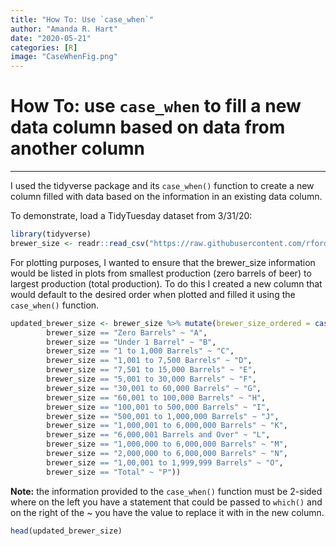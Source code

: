 ```yaml
---
title: "How To: Use `case_when`"
author: "Amanda R. Hart"
date: "2020-05-21"
categories: [R]
image: "CaseWhenFig.png"
---
```


# How To: use `case_when` to fill a new data column based on data from another column

------------------------------------------------------------------------

I used the tidyverse package and its `case_when()` function to create a new column filled with data based on the information in an existing data column.

To demonstrate, load a TidyTuesday dataset from 3/31/20:

```r
library(tidyverse)
brewer_size <- readr::read_csv("https://raw.githubusercontent.com/rfordatascience/tidytuesday/master/data/2020/2020-03-31/brewer_size.csv")
```

For plotting purposes, I wanted to ensure that the brewer_size information would be listed in plots from smallest production (zero barrels of beer) to largest production (total production). To do this I created a new column that would default to the desired order when plotted and filled it using the `case_when()` function.

```r
updated_brewer_size <- brewer_size %>% mutate(brewer_size_ordered = case_when(
        brewer_size == "Zero Barrels" ~ "A",
        brewer_size == "Under 1 Barrel" ~ "B",
        brewer_size == "1 to 1,000 Barrels" ~ "C",
        brewer_size == "1,001 to 7,500 Barrels" ~ "D",
        brewer_size == "7,501 to 15,000 Barrels" ~ "E",
        brewer_size == "5,001 to 30,000 Barrels" ~ "F",
        brewer_size == "30,001 to 60,000 Barrels" ~ "G",
        brewer_size == "60,001 to 100,000 Barrels" ~ "H",
        brewer_size == "100,001 to 500,000 Barrels" ~ "I",
        brewer_size == "500,001 to 1,000,000 Barrels" ~ "J",
        brewer_size == "1,000,001 to 6,000,000 Barrels" ~ "K",
        brewer_size == "6,000,001 Barrels and Over" ~ "L",
        brewer_size == "1,000,000 to 6,000,000 Barrels" ~ "M",
        brewer_size == "2,000,000 to 6,000,000 Barrels" ~ "N",
        brewer_size == "1,00,001 to 1,999,999 Barrels" ~ "O",
        brewer_size == "Total" ~ "P"))
```

**Note:** the information provided to the `case_when()` function must be 2-sided where on the left you have a statement that could be passed to `which()` and on the right of the \~ you have the value to replace it with in the new column.

```r
head(updated_brewer_size)
```
